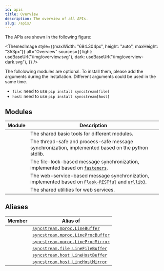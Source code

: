 ```yaml
---
id: apis
title: Overview
description: The overview of all APIs.
slug: /apis/
---
```




<APITopBar type="package" source="." />

The APIs are shown in the following figure:

<ThemedImage
  style={{maxWidth: "694.304px", height: "auto", maxHeight: "353px"}}
  alt="Overview"
  sources={{
    light: useBaseUrl("/img/overview.svg"),
    dark: useBaseUrl("/img/overview-dark.svg"),
  }}
/>

The follolowing modules are optional. To install them, please add the arguments during the installation. Different arguments could be used in the same time.

- `file`: need to use `pip install syncstream[file]`
- `host`: need to use `pip install syncstream[host]`

## Modules

|                                          Module                                          | <center>Description</center>                                                                                                                                                   |
| :--------------------------------------------------------------------------------------: | :----------------------------------------------------------------------------------------------------------------------------------------------------------------------------- |
|     [<IconObjType type="module" hasText={true} text="base"/>](./apis/base/index.mdx)     | The shared basic tools for different modules.                                                                                                                                  |
|    [<IconObjType type="module" hasText={true} text="mproc"/>](./apis/mproc/index.mdx)    | The thread-safe and process-safe message synchronization, implemented based on the python stdlib.                                                                              |
|     [<IconObjType type="module" hasText={true} text="file"/>](./apis/file/index.mdx)     | The file-lock-based message synchronization, implemented based on [`fasteners`<IconExternalLink/>][link-fasteners].                                                            |
|     [<IconObjType type="module" hasText={true} text="host"/>](./apis/host/index.mdx)     | The web-service-based message synchronization, implemented based on [`Flask-RESTful`<IconExternalLink/>][link-flask-restful] and [`urllib3`<IconExternalLink/>][link-urllib3]. |
| [<IconObjType type="module" hasText={true} text="webtools"/>](./apis/webtools/index.mdx) | The shared utilities for web services.                                                                                                                                         |

## Aliases

|                              Member                              | <center>Alias of</center>                                            |
| :--------------------------------------------------------------: | :------------------------------------------------------------------- |
|   <IconObjType type="class" hasText={true} text="LineBuffer"/>   | [`syncstream.mproc.LineBuffer`](./apis/mproc/LineBuffer.mdx)         |
| <IconObjType type="class" hasText={true} text="LineProcBuffer"/> | [`syncstream.mproc.LineProcBuffer`](./apis/mproc/LineProcBuffer.mdx) |
| <IconObjType type="class" hasText={true} text="LineProcMirror"/> | [`syncstream.mproc.LineProcMirror`](./apis/mproc/LineProcMirror.mdx) |
| <IconObjType type="class" hasText={true} text="LineFileBuffer"/> | [`syncstream.file.LineFileBuffer`](./apis/file/LineFileBuffer.mdx)   |
| <IconObjType type="class" hasText={true} text="LineHostBuffer"/> | [`syncstream.host.LineHostBuffer`](./apis/host/LineHostBuffer.mdx)   |
| <IconObjType type="class" hasText={true} text="LineHostMirror"/> | [`syncstream.host.LineHostMirror`](./apis/host/LineHostMirror.mdx)   |

[link-fasteners]: https://fasteners.readthedocs.io/en/latest/
[link-flask-restful]: https://flask-restful.readthedocs.io/en/latest/
[link-urllib3]: https://urllib3.readthedocs.io/en/latest/index.html

